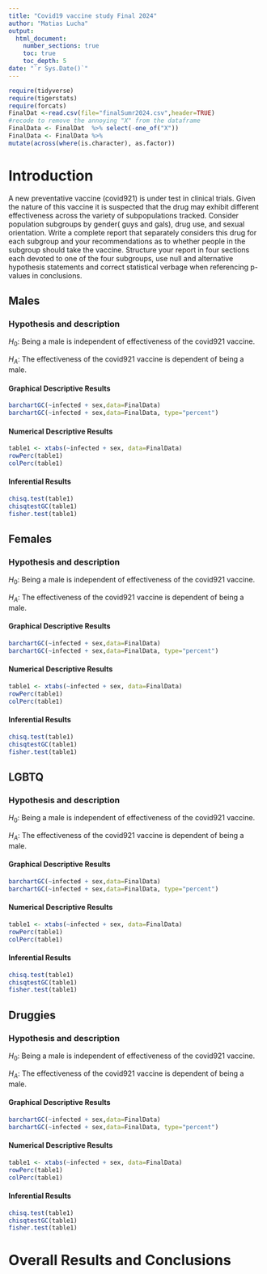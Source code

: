 ```yaml
---
title: "Covid19 vaccine study Final 2024"
author: "Matias Lucha"
output: 
  html_document:
    number_sections: true
    toc: true
    toc_depth: 5
date: "`r Sys.Date()`" 
---
```



```r
require(tidyverse)
require(tigerstats)
require(forcats)
FinalDat <-read.csv(file="finalSumr2024.csv",header=TRUE)
#recode to remove the annoying "X" from the dataframe
FinalData <- FinalDat  %>% select(-one_of("X"))
FinalData <- FinalData %>%
mutate(across(where(is.character), as.factor))
```

# Introduction

A new  preventative vaccine (covid921) is under test in clinical trials. Given the nature of this vaccine it is suspected that the drug may exhibit different effectiveness across the variety of subpopulations tracked. Consider population subgroups by gender( guys and gals), drug use, and sexual orientation. Write a complete report that separately considers this drug for each subgroup and your recommendations as to whether people in the subgroup should take the vaccine. Structure your report in four sections each devoted to one of the four subgroups, use null and alternative hypothesis statements and correct statistical verbage when referencing p-values in conclusions.


## Males

### Hypothesis and description
$H_0$: Being a male is independent of effectiveness of the covid921 vaccine.

$H_A$: The effectiveness of the covid921 vaccine is dependent of being a male.

#### Graphical Descriptive Results
```r
barchartGC(~infected + sex,data=FinalData)
barchartGC(~infected + sex,data=FinalData, type="percent")

```

#### Numerical Descriptive Results
```r
table1 <- xtabs(~infected + sex, data=FinalData)
rowPerc(table1)
colPerc(table1)
```

#### Inferential Results
```r
chisq.test(table1)
chisqtestGC(table1)
fisher.test(table1)
```


## Females

### Hypothesis and description
$H_0$: Being a male is independent of effectiveness of the covid921 vaccine.

$H_A$: The effectiveness of the covid921 vaccine is dependent of being a male.

#### Graphical Descriptive Results
```r
barchartGC(~infected + sex,data=FinalData)
barchartGC(~infected + sex,data=FinalData, type="percent")

```

#### Numerical Descriptive Results
```r
table1 <- xtabs(~infected + sex, data=FinalData)
rowPerc(table1)
colPerc(table1)
```

#### Inferential Results
```r
chisq.test(table1)
chisqtestGC(table1)
fisher.test(table1)
```


## LGBTQ

### Hypothesis and description
$H_0$: Being a male is independent of effectiveness of the covid921 vaccine.

$H_A$: The effectiveness of the covid921 vaccine is dependent of being a male.

#### Graphical Descriptive Results
```r
barchartGC(~infected + sex,data=FinalData)
barchartGC(~infected + sex,data=FinalData, type="percent")

```

#### Numerical Descriptive Results
```r
table1 <- xtabs(~infected + sex, data=FinalData)
rowPerc(table1)
colPerc(table1)
```

#### Inferential Results
```r
chisq.test(table1)
chisqtestGC(table1)
fisher.test(table1)
```



## Druggies

### Hypothesis and description
$H_0$: Being a male is independent of effectiveness of the covid921 vaccine.

$H_A$: The effectiveness of the covid921 vaccine is dependent of being a male.

#### Graphical Descriptive Results
```r
barchartGC(~infected + sex,data=FinalData)
barchartGC(~infected + sex,data=FinalData, type="percent")

```

#### Numerical Descriptive Results
```r
table1 <- xtabs(~infected + sex, data=FinalData)
rowPerc(table1)
colPerc(table1)
```

#### Inferential Results
```r
chisq.test(table1)
chisqtestGC(table1)
fisher.test(table1)
```


# Overall Results and Conclusions